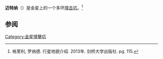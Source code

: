 {{关于|同名撞击坑[[Meitner_(crater)|迈特纳(撞击坑)]](消除歧意)}}
{{Infobox crater
| title       = 迈特纳撞击坑
| image       = Meitner crater on Venus.jpg
| image_size  = 200px
| caption     = Ra迈特纳撞击坑雷达成像图（黑色带表示数据不足）
| globe       = 金星
| coordinates = {{coord|55.6|N|321.6|E|globe:venus_type:landmark|display=inline,title}}
| diameter    = {{convert|149|km}}
| eponym      = [[莉莎·迈特纳|莉莎·迈特纳]]
}}
'''迈特纳'''（{{lang-en|Meitner}}）是金星上的一个多环[[撞击坑|撞击坑]]。<ref name= geomorph>格里利, 罗纳德. 行星地貌介绍. 2013年. 剑桥大学出版社. pg. 115. </ref>

==参阅==
{{reflist}}
{{Venus}}
[[Category:金星撞擊坑|Category:金星撞擊坑]]
{{Crater-stub}}